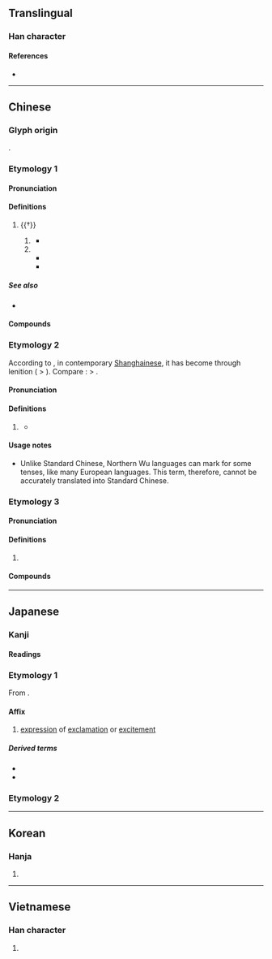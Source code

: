 {{also|或}}
{{character info}}
==Translingual==

===Han character===
{{Han char|rn=30|rad=口|as=06|sn=9|four=43650|canj=JIR|ids=⿹𢦏口}}

====References====
* {{Han ref|kx=0189.080|dkj=03596|dj=0408.140|hdz=10611.070|uh=54C9|ud=21705|bh=AB76|bd=43894}}

----

==Chinese==

===Glyph origin===
{{Han etym}}
{{Han compound|口|𢦏|c1=s|c2=p|ls=psc}}.

===Etymology 1===
{{zh-forms|alt=㦲,㢤,𠳆}}

====Pronunciation====
{{zh-pron
|m=zāi
|c=zoi1
|h=pfs=
|md=
|mn=chai
|w=1tse
|mc=y
|oc=y
|cat=part
}}

====Definitions====
{{zh-hanzi}}

# {{†}} {{n-g|grammatical particle indicating [[emphasis]]}}
## {{n-g|sentence-medial particle indicating [[inverted]] [[construction]] for the emphasis of the [[predicate]]}}
##: {{zh-x|大 哉 斯 言！|How great, these words!|CL}}
##* {{zh-x|子-路 曰：「有 是 哉，子 之 迂 也！奚 其 正？」子曰：「野 哉 ^由 也！君子 於 其 所-不知，蓋 闕如 也。」|"So! indeed!" said Zilu, "You are wide of the mark! Why must there be such rectification?" The Master said, "How uncultivated you are, Zhongyou! A superior man, in regard to what he does not know, shows a cautious reserve."|ref=Analects}}
## {{n-g|sentence-final particle indicating [[exclamation]], emphasis, or strong [[intention]]}}
##* {{zh-x|子曰：「默 而 識{zhì}-之，學.而.不厭，誨人.不倦，何 有-於-我 哉？」|The Master said, "The silent treasuring up of knowledge; learning without satiety; and instructing others without being wearied - which one of these things belongs to me?"|ref=Analects}}
##* {{zh-x|欽 念 哉！欽 念 哉！|Be reverent and remember this!|ref=Shiji}}

=====See also=====
* {{zh-l|兮}}

====Compounds====
{{zh-der|哀哉|哉生魄|善哉|何哉|優哉游哉|悠哉悠哉|怪哉|得其所哉|悠哉|嗚呼哀哉|哉生明|唐哉皇哉|何足道哉|於呼哀哉*|郁哉}}

===Etymology 2===
{{zh-forms|alt=者}}
According to {{zh-ref|Qian (2010)}}, in contemporary [[w:Shanghainese|Shanghainese]], it has become {{zh-l|了|tr=-}} through lenition ({{IPAfont|/zəʔ/}} > {{IPAfont|/ləʔ/}}). Compare {{zh-l|浪|tr=-}}: {{IPAfont|/zɑ̃¹¹³/}} > {{IPAfont|/lɑ̃¹¹³/}}. {{rfe|zh}}

====Pronunciation====
{{zh-pron
|w=0tse,0zeq
|cat=part
}}

====Definitions====
{{zh-hanzi}} {{tlb|zh|Wu}}

# {{lb|zh|dated|_|Shanghainese Wu|Suzhounese}} {{n-g|Sentence-final particle used to indicate the present '''tense'''}}
#* {{zh-x|打 勿得 哉！|Do not fight!|SH|tr=2tan veq teq+0tse|ref='''1892''', {{lw|zh|韓邦慶}} ({{w|Han Bangqing}}), {{lw|zh|pref=《|s:海上花列傳|海上花列傳|suf=》}}}}

====Usage notes====
* Unlike Standard Chinese, Northern Wu languages can mark for some tenses, like many European languages. This term, therefore, cannot be accurately translated into Standard Chinese.

===Etymology 3===
{{zh-forms}}

====Pronunciation====
{{zh-pron
|mn=chài
|cat=
}}{{attn|nan|topic=part-of-speech: suffix?}}

====Definitions====
{{zh-hanzi}}

# {{lb|zh|Min Nan}} {{zh-only|佳哉}}

====Compounds====
{{zh-der|佳哉|好佳哉}}

----

==Japanese==

===Kanji===
{{ja-kanji|grade=|rs=口06}}

====Readings====
{{ja-readings
|goon=さい, せ
|kanon=さい
|kun=かな-, や-, か-
|nanori=えい, き, すけ, ちか, とし, はじめ
}}

===Etymology 1===
{{ja-kanjitab|yomi=o|さい}}

From {{der|ja|ltc|sort=さい|-}} {{ltc-l|哉}}.

====Affix====
{{ja-pos|affix|さい}}

# [[expression]] of [[exclamation]] or [[excitement]]

=====Derived terms=====
* {{ja-r|快%哉|かい%さい}}
* {{ja-r|善%哉|ぜん%ざい}}

===Etymology 2===
{{ja-kanjitab|yomi=k|かな}}
{{ja-see|かな}}

----

==Korean==

===Hanja===
{{ko-hanja|재}}

# {{rfdef|ko|sort=口06}}

----

==Vietnamese==

===Han character===
{{vi-readings|readings=tai,tơi|rs=口06}}

# {{rfdef|vi}}